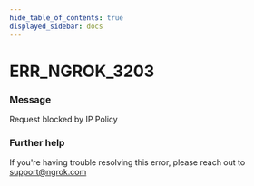 ```yaml
---
hide_table_of_contents: true
displayed_sidebar: docs
---
```



# ERR_NGROK_3203

### Message

Request blocked by IP Policy

### Further help

If you're having trouble resolving this error, please reach out to [support@ngrok.com](mailto:support@ngrok.com?subject=Help%20with%20ERR_NGROK_3203)

<ErrorDetails error="err_ngrok_3203" />

